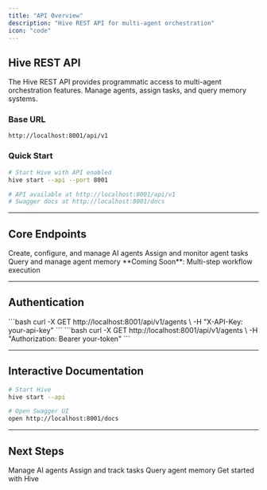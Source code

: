 ```yaml
---
title: "API Overview"
description: "Hive REST API for multi-agent orchestration"
icon: "code"
---
```


## Hive REST API

The Hive REST API provides programmatic access to multi-agent orchestration features. Manage agents, assign tasks, and query memory systems.

### Base URL

```
http://localhost:8001/api/v1
```

### Quick Start

```bash
# Start Hive with API enabled
hive start --api --port 8001

# API available at http://localhost:8001/api/v1
# Swagger docs at http://localhost:8001/docs
```

---

## Core Endpoints

<CardGroup cols={2}>
  <Card title="Agents" icon="robot" href="/hive/api/agents">
    Create, configure, and manage AI agents
  </Card>

  <Card title="Tasks" icon="list-check" href="/hive/api/tasks">
    Assign and monitor agent tasks
  </Card>

  <Card title="Memory" icon="brain" href="/hive/api/memory">
    Query and manage agent memory
  </Card>

  <Card title="Workflows" icon="diagram-project">
    **Coming Soon**: Multi-step workflow execution
  </Card>
</CardGroup>

---

## Authentication

<Tabs>
  <Tab title="API Key">
    ```bash
    curl -X GET http://localhost:8001/api/v1/agents \
      -H "X-API-Key: your-api-key"
    ```
  </Tab>

  <Tab title="Bearer Token">
    ```bash
    curl -X GET http://localhost:8001/api/v1/agents \
      -H "Authorization: Bearer your-token"
    ```
  </Tab>
</Tabs>

---

## Interactive Documentation

```bash
# Start Hive
hive start --api

# Open Swagger UI
open http://localhost:8001/docs
```

---

## Next Steps

<CardGroup cols={2}>
  <Card title="Agents API" icon="robot" href="/hive/api/agents">
    Manage AI agents
  </Card>

  <Card title="Tasks API" icon="list-check" href="/hive/api/tasks">
    Assign and track tasks
  </Card>

  <Card title="Memory API" icon="brain" href="/hive/api/memory">
    Query agent memory
  </Card>

  <Card title="Quick Start" icon="rocket" href="/hive/quickstart">
    Get started with Hive
  </Card>
</CardGroup>
